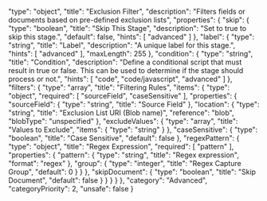   "type": "object",
  "title": "Exclusion Filter",
  "description": "Filters fields or documents based on pre-defined exclusion lists",
  "properties": {
    "skip": {
      "type": "boolean",
      "title": "Skip This Stage",
      "description": "Set to true to skip this stage.",
      "default": false,
      "hints": [
        "advanced"
      ]
    },
    "label": {
      "type": "string",
      "title": "Label",
      "description": "A unique label for this stage.",
      "hints": [
        "advanced"
      ],
      "maxLength": 255
    },
    "condition": {
      "type": "string",
      "title": "Condition",
      "description": "Define a conditional script that must result in true or false. This can be used to determine if the stage should process or not.",
      "hints": [
        "code",
        "code/javascript",
        "advanced"
      ]
    },
    "filters": {
      "type": "array",
      "title": "Filtering Rules",
      "items": {
        "type": "object",
        "required": [
          "sourceField",
          "caseSensitive"
        ],
        "properties": {
          "sourceField": {
            "type": "string",
            "title": "Source Field"
          },
          "location": {
            "type": "string",
            "title": "Exclusion List URI (Blob name)",
            "reference": "blob",
            "blobType": "unspecified"
          },
          "excludeValues": {
            "type": "array",
            "title": "Values to Exclude",
            "items": {
              "type": "string"
            }
          },
          "caseSensitive": {
            "type": "boolean",
            "title": "Case Sensitive",
            "default": false
          },
          "regexPattern": {
            "type": "object",
            "title": "Regex Expression",
            "required": [
              "pattern"
            ],
            "properties": {
              "pattern": {
                "type": "string",
                "title": "Regex expression",
                "format": "regex"
              },
              "group": {
                "type": "integer",
                "title": "Regex Capture Group",
                "default": 0
              }
            }
          },
          "skipDocument": {
            "type": "boolean",
            "title": "Skip Document",
            "default": false
          }
        }
      }
    }
  },
  "category": "Advanced",
  "categoryPriority": 2,
  "unsafe": false
}
